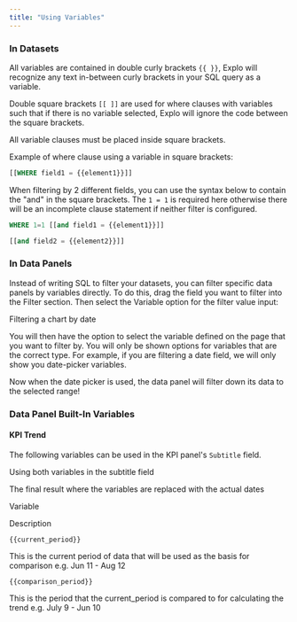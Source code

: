 ```yaml
---
title: "Using Variables"
---
```


### In Datasets

All variables are contained in double curly brackets `{{ }}`, Explo will recognize any text in-between curly brackets in your SQL query as a variable.

Double square brackets `[[ ]]` are used for where clauses with variables such that if there is no variable selected, Explo will ignore the code between the square brackets.

All variable clauses must be placed inside square brackets.

Example of where clause using a variable in square brackets:

```sql
[[WHERE field1 = {{element1}}]]
```

When filtering by 2 different fields, you can use the syntax below to contain the "and" in the square brackets. The `1 = 1` is required here otherwise there will be an incomplete clause statement if neither filter is configured.

```sql
WHERE 1=1 [[and field1 = {{element1}}]]

[[and field2 = {{element2}}]]
```

### In Data Panels

Instead of writing SQL to filter your datasets, you can filter specific data panels by variables directly. To do this, drag the field you want to filter into the Filter section. Then select the Variable option for the filter value input:

Filtering a chart by date

You will then have the option to select the variable defined on the page that you want to filter by. You will only be shown options for variables that are the correct type. For example, if you are filtering a date field, we will only show you date-picker variables.

Now when the date picker is used, the data panel will filter down its data to the selected range!

### Data Panel Built-In Variables

#### KPI Trend

The following variables can be used in the KPI panel's `Subtitle` field.

Using both variables in the subtitle field

The final result where the variables are replaced with the actual dates

Variable

Description

`{{current_period}}`

This is the current period of data that will be used as the basis for comparison e.g. Jun 11 - Aug 12

`{{comparison_period}}`

This is the period that the current_period is compared to for calculating the trend e.g. July 9 - Jun 10
